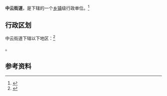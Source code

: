 {{中国乡级行政区|32/07/03/050/000}}

'''中云街道'''，是{{PRC admin/fullname|32/07/03/050/000|3}}下辖的一个[[乡镇|乡镇]]级行政单位。<ref>{{PRC admin/ref sgc|{{PRC admin/parent|32/07/03/050/000}}}}</ref>

== 行政区划 ==

中云街道下辖以下地区：<ref>{{PRC admin/ref sgc|32/07/03/050/000}}</ref>

{{PRC admin/children|32/07/03/050/000}}。

== 参考资料 ==

{{reflist}}

{{行政区划小作品}}
{{PRC admin/navcat|32/07/03/050/000}}